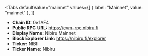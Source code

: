 
<Tabs
 defaultValue="mainnet"
  values={[
    { label: "Mainnet", value: "mainnet" },
  ]}
>
<TabItem value="mainnet">

- **Chain ID:** 0x1AF4
- **Public RPC URL:** https://evm-rpc.nibiru.fi
- **Display Name:** Nibiru Mainnet
- **Block Explorer Link:** https://nibiru.fi/explorer
- **Ticker:** NIBI
- **Ticker Name:** Nibiru

</TabItem>
</Tabs>
